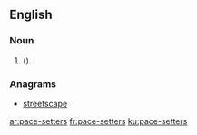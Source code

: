 ==English==

===Noun===
{{head|en|noun plural form|head=[[pace]]-[[setters]]}}
# {{plural of|pace-setter|lang=en|nodot=1}} ({{alternative spelling of|pacesetters|lang=en|nocap=1|nodot=1}}).

===Anagrams===
* [[streetscape#English|streetscape]]

[[ar:pace-setters]]
[[fr:pace-setters]]
[[ku:pace-setters]]